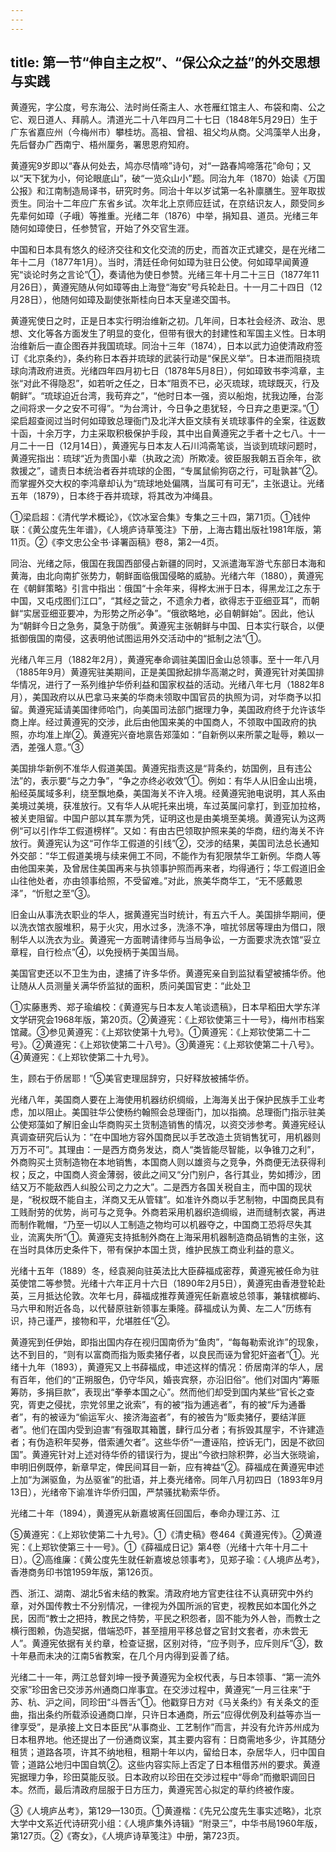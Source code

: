 ```yaml
---
---
---
```

title: 第一节“伸自主之权”、“保公众之益”的外交思想与实践
---



黄遵宪，字公度，号东海公、法时尚任斋主人、水苍雁红馆主人、布袋和南、公之它、观日道人、拜鹃人。清道光二十八年四月二十七日（1848年5月29日）生于广东省嘉应州（今梅州市）攀桂坊。高祖、曾祖、祖父均从商。父鸿藻举人出身，先后督办广西南宁、梧州厘务，署思恩府知府。

黄遵宪9岁即以“春从何处去，鸠亦尽情啼”诗句，对“一路春鸠啼落花”命句；又以“天下犹为小，何论眼底山”，破“一览众山小”题。同治九年（1870）始读《万国公报》和江南制造局译书，研究时务。同治十年以岁试第一名补廪膳生。翌年取拔贡生。同治十二年应广东省乡试。次年北上京师应廷试，在京结识友人，颇受同乡先辈何如璋（子峨）等推重。光绪二年（1876）中举，捐知县、道员。光绪三年随何如璋使日，任参赞官，开始了外交官生涯。

中国和日本具有悠久的经济交往和文化交流的历史，而首次正式建交，是在光绪二年十二月（1877年1月）。当时，清廷任命何如璋为驻日公使。何如璋早闻黄遵宪“谈论时务之言论”①，奏请他为使日参赞。光绪三年十月二十三日（1877年11月26日），黄遵宪随从何如璋等由上海登“海安”号兵轮赴日。十一月二十四日（12月28日），他随何如璋及副使张斯桂向日本天皇递交国书。

黄遵宪使日之时，正是日本实行明治维新之初。几年间，日本社会经济、政治、思想、文化等各方面发生了明显的变化，但带有很大的封建性和军国主义性。日本明治维新后一直企图吞并我国琉球。同治十三年（1874），日本以武力迫使清政府签订《北京条约》，条约称日本吞并琉球的武装行动是“保民义举”。日本进而阻挠琉球向清政府进贡。光绪四年四月初七日（1878年5月8日），何如璋致书李鸿章，主张“对此不得隐忍”，如若听之任之，日本“阻贡不已，必灭琉球，琉球既灭，行及朝鲜”。“琉球迫近台湾，我苟弃之”，“他时日本一强，资以船炮，扰我边陲，台澎之间将求一夕之安不可得”。“为台湾计，今日争之患犹轻，今日弃之患更深。”①梁启超查阅过当时何如璋致总理衙门及北洋大臣文牍有关琉球事件的全案，往返数十函，十余万字，力主采取积极保护手段，其中出自黄遵宪之手者十之七八。十一月二十一日（12月14日），黄遵宪与日本友人石川鸿斋笔谈，当谈到琉球问题时，黄遵宪指出：琉球“近为贵国小辈（执政之流）所欺凌。彼臣服我朝五百余年，欲救援之”，谴责日本统治者吞并琉球的企图，“专属鼠偷狗窃之行，可耻孰甚”②。而掌握外交大权的李鸿章却认为“琉球地处偏隅，当属可有可无”，主张退让。光绪五年（1879），日本终于吞并琉球，将其改为冲绳县。

①梁启超：《清代学术概论》，《饮冰室合集》专集之三十四，第71页。①钱仲联：《黄公度先生年谱》，《人境庐诗草笺注》下册，上海古籍出版社1981年版，第11页。②《李文忠公全书·译署函稿》卷8，第2—4页。

同治、光绪之际，俄国在我国西部侵占新疆的同时，又派遣海军游弋东部日本海和黄海，由北向南扩张势力，朝鲜面临俄国侵略的威胁。光绪六年（1880），黄遵宪在《朝鲜策略》引言中指出：俄国“十余年来，得桦太洲于日本，得黑龙江之东于中国，又屯戍图们江口”，“其经之营之，不遗余力者，欲得志于亚细亚耳”，而朝鲜“实居亚细亚要冲，为形势之所必争”。“俄欲略地，必自朝鲜始”。因此，他认为“朝鲜今日之急务，莫急于防俄”。黄遵宪主张朝鲜与中国、日本实行联合，以便抵御俄国的南侵，这表明他试图运用外交活动中的“抵制之法”①。

光绪八年三月（1882年2月），黄遵宪奉命调驻美国旧金山总领事。至十一年八月（1885年9月）黄遵宪驻美期间，正是美国掀起排华高潮之时，黄遵宪针对美国排华情况，进行了一系列维护华侨利益和国家权益的活动。光绪八年七月（1882年8月），美国政府以从巴拿马来美的华商未领取中国官员的执照为词，对华商予以扣留。黄遵宪延请美国律师哈门，向美国司法部门据理力争，美国政府终于允许该华商上岸。经过黄遵宪的交涉，此后由他国来美的中国商人，不领取中国政府的执照，亦均准上岸②。黄遵宪兴奋地禀告郑藻如：“自新例以来所蒙之耻辱，赖以一洒，差强人意。”③

美国排华新例不准华人假道美国。黄遵宪指责这是“背条约，妨国例，且有违公法”的，表示要“与之力争”，“争之亦终必收效”①。例如：有华人从旧金山出境，船经英属域多利，绕至飘地桑，美国海关不许入境。经黄遵宪驰电说明，其人系由美境过美境，获准放行。又有华人从呢托来出境，车过英属问拿打，到亚加拉格，被关吏阻留。中国户部以其车票为凭，证明这也是由美境至美境。黄遵宪认为这两例“可以引作华工假道榜样”。又如：有由古巴领取护照来美的华商，纽约海关不许放行。黄遵宪认为这“可作华工假道的引线”②，交涉的结果，美国司法总长通知外交部：“华工假道美境与续来佣工不同，不能作为有犯限禁华工新例。华商人等由他国来美，及曾居住美国再来与执领事护照而再来者，均得通行；华工假道旧金山往他处者，亦由领事给照，不受留难。”对此，旅美华商华工，“无不感戴恩泽”，“忻慰之至”③。

旧金山从事洗衣职业的华人，据黄遵宪当时统计，有五六千人。美国排华期间，便以洗衣馆衣服堆积，易于火灾，用水过多，洗涤不净，喧扰邻居等理由为借口，限制华人以洗衣为业。黄遵宪一方面聘请律师与当局争讼，一方面要求洗衣馆“妥立章程，自行检点”④，以免授柄于美国当局。

美国官吏还以不卫生为由，逮捕了许多华侨。黄遵宪亲自到监狱看望被捕华侨。他让随从人员测量关满华侨监狱的面积，质问美国官吏：“此处卫

①实藤惠秀、郑子瑜编校：《黄遵宪与日本友人笔谈遗稿》，日本早稻田大学东洋文学研究会1968年版，第20页。②黄遵宪：《上郑钦使第三十一号》，梅州市档案馆藏。③参见黄遵宪：《上郑钦使第十九号》。①黄遵宪：《上郑钦使第二十二号》。②黄遵宪：《上郑钦使第二十八号》。③黄遵宪：《上郑钦使第二十八号》。④黄遵宪：《上郑钦使第二十九号》。

生，顾右于侨居耶！”⑤美官吏理屈辞穷，只好释放被捕华侨。

光绪八年，美国商人要在上海使用机器纺织绸缎，上海海关出于保护民族手工业考虑，加以阻止。美国驻华公使杨约翰照会总理衙门，加以指摘。总理衙门指示驻美公使郑藻如了解旧金山华商购买土货制造销售的情况，以资交涉参考。黄遵宪经认真调查研究后认为：“在中国地方容外国商民以手艺改造土货销售犹可，用机器则万万不可”。其理由：一是西方商务发达，商人“类皆能尽智能，以争锥刀之利”，外商购买土货制造物在本地销售，本国商人则以雄资与之竞争，外商便无法获得利权；反之，中国商人资金薄弱，彼此之间又“分门别户，各行其业，势如搏沙，团结又万不能敌西人纠股公司之力之大”。二是西方各国关税自主，而中国的现状是，“税权既不能自主，洋商又无从管辖”。如准许外商以手艺制物，中国商民具有工贱耐劳的优势，尚可与之竞争。外商若采用机器织造绸缎，进而缝制衣裳，再进而制作靴帽，“乃至一切以人工制造之物均可以机器夺之，中国商工恐将尽失其业，流离失所”①。黄遵宪支持抵制外商在上海采用机器制造商品销售的主张，这在当时具体历史条件下，带有保护本国土货，维护民族工商业利益的意义。

光绪十五年（1889）冬，经袁昶向驻英法比大臣薛福成密荐，黄遵宪被任命为驻英使馆二等参赞。光绪十六年正月十六日（1890年2月5日），黄遵宪由香港登轮赴英，三月抵达伦敦。次年七月，薛福成推荐黄遵宪任新嘉坡总领事，兼辖槟榔屿、马六甲和附近各岛，以代替原驻新领事左秉隆。薛福成认为黄、左二人“历练有识，持己谨严，接物和平，允堪胜任”②。

黄遵宪到任伊始，即指出国内存在视归国南侨为“鱼肉”，“每每勒索讹诈”的现象，达不到目的，“则有以富商而指为贩卖猪仔者，以良民而诬为曾犯奸盗者”①。光绪十九年（1893），黄遵宪又上书薛福成，申述这样的情况：侨居南洋的华人，居有百年，他们的“正朔服色，仍守华风，婚丧宾祭，亦沿旧俗”。他们对国内“筹赈筹防，多捐巨款”，表现出“拳拳本国之心”。然而他们却受到国内某些“官长之查究，胥吏之侵扰，宗党邻里之讹索”，有的被“指为逋逃者”，有的被“斥为通番者”，有的被诬为“偷运军火、接济海盗者”，有的被告为“贩卖猪仔，要结洋匪者”。他们在国内受到迫害“有强取其箱籄，肆行瓜分者；有拆毁其屋宇，不许建造者；有伪造积年契券，借索逋欠者”。这些华侨“一遭诬陷，控诉无门，因是不欲回国”。黄遵宪针对上述对待华侨的错误行为，提出“今欲扫除积弊，必当大张晓谕，申明旧例既停，新章早定，俾民间耳目一新，应有裨益”②。薛福成在黄遵宪申述上加“为渊驱鱼，为丛驱雀”的批语，并上奏光绪帝。同年八月初四日（1893年9月13日），光绪帝下谕准许华侨归国，严禁骚扰勒索华侨。

光绪二十年（1894），黄遵宪从新嘉坡离任回国后，奉命办理江苏、江

⑤黄遵宪：《上郑钦使第二十九号》。①《清史稿》卷464《黄遵宪传》。②黄遵宪：《上郑钦使第三十一号》。①《薛福成日记》第4卷（光绪十六年十月二十日）。②高维廉：《黄公度先生就任新嘉坡总领事考》，见郑子瑜：《人境庐丛考》，香港商务印书馆1959年版，第126页。

西、浙江、湖南、湖北5省未结的教案。清政府地方官吏往往不认真研究中外约章，对外国传教士不分别情况，一律视为外国所派的官吏，视教民如本国化外之民，因而“教士之把持，教民之恃势，平民之积怨者，固不能为外人咎，而教士之横行图赖，伪造契据，借端恐吓，甚至擅用平移总督之官封文套者，亦未尝无人”。黄遵宪依据有关约章，检查证据，区别对待，“应予则予，应斥则斥”③，数十年悬而未决的江南5省教案，在几个月内得到妥善了结。

光绪二十一年，两江总督刘坤一授予黄遵宪为全权代表，与日本领事、“第一流外交家”珍田舍已交涉苏州通商口岸事宜。在交涉过程中，黄遵宪“一月三往来”于苏、杭、沪之间，同珍田“斗唇舌”①。他戳穿日方对《马关条约》有关条文的歪曲，指出条约所载添设通商口岸，只许日本通商，所云“应得优例及利益等亦当一律享受”，是承接上文日本臣民“从事商业、工艺制作”而言，并没有允许苏州成为日本租界地。他还提出了一份通商议案，其主要内容有：日商需地多少，许其随分租赁；道路各项，许其不纳地租，租期十年以内，留给日本，杂居华人，归中国自管；道路公地归中国自筑②。这些内容实际上否定了日本租借苏州的要求。黄遵宪据理力争，珍田莫能反驳。日本政府以珍田在交涉过程中“辱命”而撤职调回日本。然而，最后清政府屈服于日方压力，黄遵宪苦心拟定的草约终被作废。

③《人境庐丛考》，第129—130页。①黄遵楷：《先兄公度先生事实述略》，北京大学中文系近代诗研究小组：《人境庐集外诗辑》“附录三”，中华书局1960年版，第127页。②《寄女》，《人境庐诗草笺注》中册，第723页。